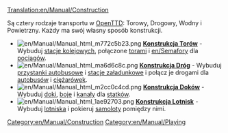 [[Translation:en/Manual/Construction]]
{{pl/Manual/Spis treści}}

Są cztery rodzaje transportu w [[en/Manual/Main Page|OpenTTD]]: Torowy, Drogowy, Wodny i Powietrzny. Każdy ma swój własny sposób konstrukcji.


*[[File:en/Manual/Manual html m772c5b23.png]] '''[[pl/Manual/Linie kolejowe|Konstrukcja Torów]]''' - Wybuduj [[en/Manual/Railway station|stacje kolejowych]], połączone [[en/Manual/Building tracks|torami]] i [[en/Semafory]] dla [[en/Manual/Trains|pociągów]].
*[[File:en/Manual/Manual html ma6d6c8c.png]] '''[[en/Manual/Roadway construction|Konstrukcja Dróg]]''' - Wybuduj [[en/Manual/Loading Bays#bus-loading-bay|przystanki autobusowe]] i [[en/Manual/Loading Bays#lorry-loading-bay|stacje załadunkowe]] i połącz je drogami dla [[en/Manual/Base Set/Road Vehicles/Buses|autobusów]] i [[en/Manual/Road vehicles|ciężarówek]].
*[[File:en/Manual/Manual html m2cc0c4cd.png]] '''[[en/Manual/Waterway construction|Konstrukcja Doków]]''' - Wybuduj [[en/Manual/Water Transport Tiles|doki]], [[en/Manual/Waypoints|boje]] i [[en/Manual/Water Transport Tiles|kanały]] dla [[en/Manual/Ships|statków]].
*[[File:en/Manual/Manual html 1ae92703.png]] '''[[en/Manual/Airport construction|Konstrukcja Lotnisk]]''' - Wybuduj [[en/Manual/Airports|lotniska]] i pokieruj [[en/Manual/Aircraft|samoloty]] pomiędzy nimi.

[[Category:en/Manual/Construction]]
[[Category:en/Manual/Playing]]
